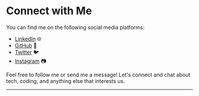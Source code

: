# Connect with Me

You can find me on the following social media platforms:

- [LinkedIn](https://www.linkedin.com/in/jaspreetsodhi482/) 🌐
- [GitHub](https://github.com/codewithjaspreet) 🐙
- [Twitter](https://twitter.com/Jaspree54799902) 🐦
- [Instagram](https://www.instagram.com/talk.wid.tech/) 📷

Feel free to follow me or send me a message! Let's connect and chat about tech, coding, and anything else that interests us.

---

